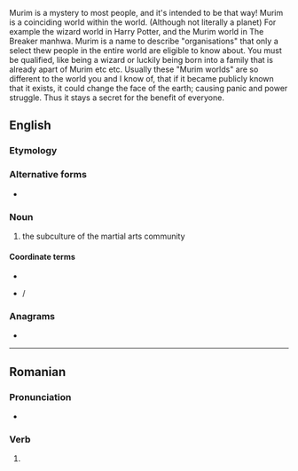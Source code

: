 Murim is a mystery to most people, and it's intended to be that way! Murim is a coinciding world within the world. (Although not literally a planet) For example the wizard world in Harry Potter, and the Murim world in The Breaker manhwa. Murim is a name to describe "organisations" that only a select thew people in the entire world are eligible to know about. You must be qualified, like being a wizard or luckily being born into a family that is already apart of Murim etc etc. Usually these "Murim worlds" are so different to the world you and I know of, that if it became publicly known that it exists, it could change the face of the earth; causing panic and power struggle. Thus it stays a secret for the benefit of everyone.

==English==

===Etymology===
{{bor|en|ko|[[무림]]([[武林]])|gloss=moorim}}

===Alternative forms===
* {{alter|en|moorim}}

===Noun===
{{en-noun|-}}

# the subculture of the martial arts community

====Coordinate terms====
* {{l|en|jiang hu}}
* {{l|en|gangho}}/{{l|en|gang ho}}

===Anagrams===
* {{anagrams|en|a=immru|Murmi}}

----

==Romanian==

===Pronunciation===
* {{IPA|ro|[muˈrim]}}

===Verb===
{{head|ro|verb form}}

# {{verb form of|ro|muri||1|p|pres|ind//sub}}